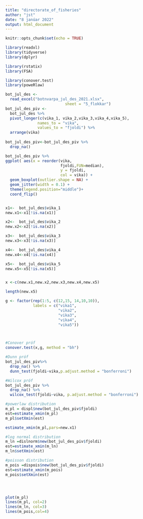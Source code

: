```yaml
---
title: "directorate_of_fisheries"
author: "jst"
date: "8 janúar 2022"
output: html_document
---
```


```r
knitr::opts_chunk$set(echo = TRUE)
```

```r
library(readxl)
library(tidyverse)
library(dplyr)

library(rstatix)
library(FSA)

library(conover.test)
library(poweRlaw)

```



```r
bot_jul_des <- 
  read_excel("botnvarpa_jul_des_2021.xlsx", 
                          sheet = "5_flokkar")
bot_jul_des_piv <-
  bot_jul_des %>% 
  pivot_longer(c(vika_1, vika_2,vika_3,vika_4,vika_5), 
              names_to = "vika", 
              values_to = "fjoldi") %>% 
  arrange(vika)
   
bot_jul_des_piv<-bot_jul_des_piv %>% 
  drop_na()                 

bot_jul_des_piv %>% 
ggplot( aes(x = reorder(vika,
                        fjoldi,FUN=median), 
                        y = fjoldi, 
                        col = vika)) + 
  geom_boxplot(outlier.shape = NA) + 
  geom_jitter(width = 0.1) + 
  theme(legend.position="middle")+
  coord_flip()



```



```r

x1<-  bot_jul_des$vika_1 
new.x1<-x1[!is.na(x1)]

x2<-  bot_jul_des$vika_2
new.x2<-x2[!is.na(x2)]

x3<-  bot_jul_des$vika_3
new.x3<-x3[!is.na(x3)]

x4<-  bot_jul_des$vika_4 
new.x4<-x4[!is.na(x4)]

x5<-  bot_jul_des$vika_5 
new.x5<-x5[!is.na(x5)]


x <-c(new.x1,new.x2,new.x3,new.x4,new.x5)

length(new.x5)

g <- factor(rep(1:5, c(12,15, 14,10,10)),
            labels = c("vika1",
                       "vika2",
                       "vika3",
                       "vika4",
                       "vika5"))



#Conover próf
conover.test(x,g, method = "bh")

#Dunn próf
bot_jul_des_piv%>% 
  drop_na() %>% 
  dunn_test(fjoldi~vika,p.adjust.method = "bonferroni") 

#Wilcox próf
bot_jul_des_piv %>% 
  drop_na() %>% 
  wilcox_test(fjoldi~vika, p.adjust.method = "bonferroni")


```

```r
#powerlaw distribution
m_pl = displ$new(bot_jul_des_piv$fjoldi)
est=estimate_xmin(m_pl)
m_pl$setXmin(est)

estimate_xmin(m_pl,pars=new.x1)

#log normal distribution
m_ln =dislnorm$new(bot_jul_des_piv$fjoldi)
est=estimate_xmin(m_ln)
m_ln$setXmin(est)

#poisson distribution
m_pois =dispois$new(bot_jul_des_piv$fjoldi)
est=estimate_xmin(m_pois)
m_pois$setXmin(est)




plot(m_pl)
lines(m_pl, col=2)
lines(m_ln, col=3)
lines(m_pois,col=4)

```


